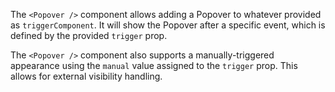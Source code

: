 The `<Popover />` component allows adding a Popover to whatever provided as `triggerComponent`. It
will show the Popover after a specific event, which is defined by the provided `trigger` prop.

The `<Popover />` component also supports a manually-triggered appearance using the `manual` value
assigned to the `trigger` prop. This allows for external visibility handling.
